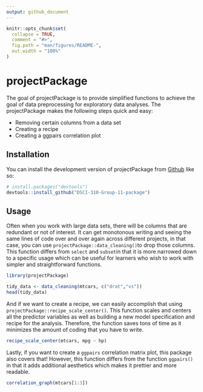 ```yaml
---
output: github_document
---
```


<!-- README.md is generated from README.Rmd. Please edit that file -->

```r
knitr::opts_chunk$set(
  collapse = TRUE,
  comment = "#>",
  fig.path = "man/figures/README-",
  out.width = "100%"
)
```

# projectPackage

<!-- badges: start -->
<!-- badges: end -->

The goal of projectPackage is to provide simplified functions to achieve the goal of data preprocessing for exploratory data analyses. The projectPackage makes the following steps quick and easy:

-   Removing certain columns from a data set
-   Creating a recipe  
-   Creating a ggpairs correlation plot

## Installation

You can install the development version of projectPackage from [Github](https://github.com/DSCI-310/DSCI-310-Group-11-package) like so:

``` r
# install.packages("devtools")
devtools::install_github("DSCI-310-Group-11-package")
```

## Usage

Often when you work with large data sets, there will be columns that are redundant or not of interest. It can get monotonous writing and seeing the same lines of code over and over again across different projects, in that case, you can use `projectPackage::data_cleaning()`to drop those columns. This function differs from `select` and `subset`in that it is more narrowed down to a specific usage which can be useful for learners who wish to work with simpler and straightforward functions.   


```r
library(projectPackage)

tidy_data <- data_cleaning(mtcars, c("drat","vs"))
head(tidy_data)
```

And if we want to create a recipe, we can easily accomplish that using `projectPackage::recipe_scale_center()`. This function scales and centers all the predictor variables as well as building a new model specification and recipe for the analysis. Therefore, the function saves tons of time as it minimizes the amount of coding that you have to write. 

``` r
recipe_scale_center(mtcars, mpg ~ hp)
```

Lastly, if you want to create a `ggpairs` correlation matrix plot, this package also covers that! However, this function differs from the function `ggpairs()` in that it adds additional aesthetics which makes it prettier and more readable.


``` r
correlation_graph(mtcars[1:3])
```

